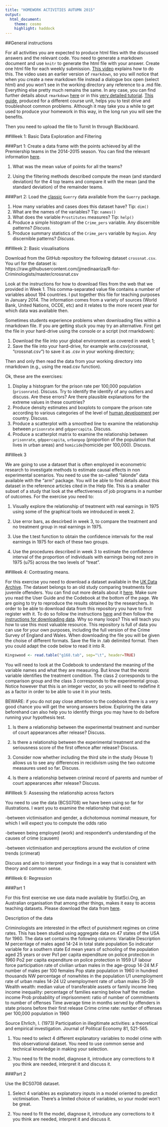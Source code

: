 ```yaml
---
title: "HOMEWORK ACTIVITIES AUTUMN 2015"
output: 
  html_document:
    theme: cosmo
    highlight: haddock
---
```


##General instructions

For all activities you are expected to produce html files with the discussed answers and the relevant code. You need to generate a markdown document and use `knitr` to generate the html file with your answer. Create one html file for each weekly submission. [This video](https://www.youtube.com/watch?v=-apyD5f9nwg) explains how to do this. The video uses an earlier version of `rmarkdown`, so you will notice that when you create a new markdown file instead a dialogue box open (select html) and you won't see in the working directory any reference to a .md file. Everything else pretty much remains the same. In any case, you can find further details about `rmarkdown` [here](http://rmarkdown.rstudio.com/) or in this [very detailed tutorial](http://galahad.well.ox.ac.uk/repro/?utm_content=bufferc4efb&utm_medium=social&utm_source=twitter.com&utm_campaign=buffer). [This guide](http://stat545-ubc.github.io/block007_first-use-rmarkdown.html#troubleshooting), produced for a different course unit, helps you to test drive and troubleshoot common problems. Although it may take you a while to get used to produce your homework in this way, in the long run you will see the benefits.

Then you need to upload the file to Turnit In through Blackboard.

##Week 1: Basic Data Exploration and Filtering

###Part 1:
Create a data frame with the points achieved by all the Premiership teams in the 2014-2015 season. You can find the relevant information [here](https://en.wikipedia.org/wiki/2014%E2%80%9315_Premier_League). 

  1) What was the mean value of points for all the teams? 

  2) Using the filtering methods described compute the mean (and standard deviation) for the 4 top teams and compare it with the mean (and the standard deviation) of the remainder teams. 

###Part 2:
Load the [classic](https://en.wikipedia.org/wiki/Andr%C3%A9-Michel_Guerry) `Guerry` data available from the `Guerry` package.

1) How many variables and cases does this dataset have? Tip: `dim()`
2) What are the names of the variables? Tip: `names()`
3) What does the variable `Prostitutes` measures? Tip: `help()`
4) Produce a simple histogram of the `Crime_pers` variable. Any discernible patterns? *Discuss*.
5) Produce summary statistics of the `Crime_pers` variable by `Region`. Any discernible patterns? *Discuss*.

##Week 2: Basic visualisations

Download from the GitHub repository the following dataset `crossnat.csv`. You url for the dataset is: https://raw.githubusercontent.com/jjmedinaariza/R-for-Criminologists/master/crossnat.csv

Look at the instructions for how to download files from the web that we provided in Week 1. This comma-separated value file contains a number of variables about 194 countries. I put together this file for teaching purposes in January 2014. The information comes from a variety of sources (World Bank, United Nations, OCDE, etc) and it relates to the more recent year for which data was available then.

Sometimes students experience problems when downloading files within a rmarkdown file. If you are getting stuck you may try an alternative. First get the file in your hard-drive using the console or a script (not rmarkdown):  

1) Download the file into your global environment as covered in week 1; 
2) Save the file into your hard-drive, for example write.csv(crossnat, "crossnat.csv") to save it as .csv in your working directory; 

Then and only then read the data from your working directory into rmarkdown (e.g., using the read.csv function).

Ok, these are the exercises:

1) Display a histogram for the prison rate per 100,000 population (`prisonrate`). Discuss. Try to identify the identify of any outliers and discuss. Are these errors? Are there plausible explanations for the extreme values in these countries? 
2) Produce density estimates and boxplots to compare the prison rate according to various categories of the level of [human development](http://hdr.undp.org/en/content/human-development-index-hdi) per country. Discuss. 
3) Produce a scatterplot with a smoothed line to examine the relationship between `prisonrate` and `gdppercapita`. Discuss. 
4) Produce a scatterplot matrix to examine the relationship between `prisonrate`, `gdppercapita`, `urbanpop` (proportion of the population that lives in urban areas) and `homicide`(homicide per 100,000). Discuss. 

##Week 3

We are going to use a dataset that is often employed in econometric research to investigate methods to estimate causal effects in non experimental scenarios. You need to use the so-called "lalonde" data available with the "arm" package. You will be able to find details about this dataset in the reference articles cited in the Help file. This is a smaller subset of a study that look at the effectiveness of job programs in a number of outcomes. For the exercise you need to: 

1) Visually explore the relationship of treatment with real earnings in 1975 using some of the graphical tools we introduced in week 2. 

2) Use error bars, as descirbed in week 3, to compare the treatment and no treatment group in real earnings in 1975. 

3) Use the t.test function to obtain the confidence intervals for the real earnings in 1975 for each of these two groups. 

4) Use the procedures described in week 3 to estimate the confidence interval of the proportion of individuals with earnings being not zero in 1975 (u75) across the two levels of "treat". 


##Week 4: Contrasting means.

For this exercise you need to download a dataset available in the [UK Data Archive](http://www.data-archive.ac.uk/). The dataset belongs to an old study comparing treatments for juvenile offenders. You can find out more details about it [here](http://discover.ukdataservice.ac.uk/catalogue/?sn=3168&type=Data%20catalogue). Make sure you read the User Guide and the Codebook at the bottom of the page. We are going to try to reproduce the results obtained by the researchers. In order to be able to download data from this repository you have to first register with it. To do so follow the instructions [here](http://ukdataservice.ac.uk/get-data/how-to-access/registration.aspx) and then follow the [instructions for downloading data](http://ukdataservice.ac.uk/get-data/how-to-access/downloadorder.aspx). Why so many loops? This will teach you how to use this most valuable resource. This repository is full of data you can use for your own purposes, including the full version of the Crime Survey of England and Wales. When downloading the file you will be given the choise of different formats. Save the file in .tab delimited format. Then you could adapt the code below to read it into R.

```r
Kingswood <- read.table("g168.tab", sep="\t", header=TRUE)

```

You will need to look at the Codebook to understand the meaning of the variable names and what they are measuring. But know that the `HOUSE` variable identifies the treatment condition. The class 2 corresponds to the comparison group and the class 3 corresponds to the experimental group. Notice however that this is an integer vector, so you will need to redefine it as a factor in order to be able to use it in your tests.

BEWARE: if you do not pay close attention to the codebook there is a very good chance you will get the wrong answers below. Exploring the data beforehand can also help you to identify things you may have to do before running your hypothesis test.

1. Is there a relationship between the experimental treatment and number of court appearances after release? Discuss.

2. Is there a relationship between the experimental treatment and the seriousness score of the first offence after release? Discuss.

3. Consider now whether including the third site in the study (House 1) allows us to see any differences in recidivism using the two outcome measaures used so far. Discuss.

4. Is there a relationship between criminal record of parents and number of court appearances after release? Discuss.

##Week 5: Assessing the relationship across factors

You need to use the data (BCS0708) we have been using so far for illustrations. I want you to examine the relationship that exist: 

-between victimisation and gender, a dichotomous nomimal measure, for which I will expect you to compute the odds ratio 

-between being employed (work) and respondent's understanding of the causes of crime (causem) 

-between victimisation and perceptions around the evolution of crime trends (crimerat) 



Discuss and aim to interpret your findings in a way that is consistent with theory and common sense.

##Week 6: Regression

###Part 1

For this first exercise we use data made available by StatSci.Org, an Australian organisation that among other things, makes it easy to access teaching datasets. Please download the data from [here](http://www.statsci.org/data/general/uscrime.txt).

Description of the data

Criminologists are interested in the effect of punishment regimes on crime rates. This has been studied using aggregate data on 47 states of the USA for 1960. The data set contains the following columns:
  Variable 	  	Description
	M 		percentage of males aged 14-24 in total state population
	So 		indicator variable for a southern state
	Ed 		mean years of schooling of the population aged 25 years or over
	Po1 		per capita expenditure on police protection in 1960
	Po2 		per capita expenditure on police protection in 1959
	LF 		labour force participation rate of civilian urban males in the age-group 14-24
	M.F 		number of males per 100 females
	Pop 		state population in 1960 in hundred thousands
	NW 		percentage of nonwhites in the population
	U1 		unemployment rate of urban males 14-24
	U2 		unemployment rate of urban males 35-39
	Wealth 		wealth: median value of transferable assets or family income
	Ineq 		income inequality: percentage of families earning below half the median income
	Prob 		probability of imprisonment: ratio of number of commitments to number of offenses
	Time 		average time in months served by offenders in state prisons before their first release
	Crime 		crime rate: number of offenses per 100,000 population in 1960

Source
Ehrlich, I. (1973) Participation in illegitimate activities: a theoretical and empirical investigation. Journal of Political Economy 81, 521-565.

1.	You need to select 4 different explanatory variables to model crime with this observational dataset. You need to use common sense and technical knowledge in making your selection. 

2.	You need to fit the model, diagnose it, introduce any corrections to it you think are needed, interpret it and discuss it.


###Part 2

Use the BCS0708 dataset.

1.	Select 4 variables as explanatory inputs in a model oriented to predict victimisation. There's a limited choice of variables, so your model won't be great. 

2.	You need to fit the model, diagnose it, introduce any corrections to it you think are needed, interpret it and discuss it.

